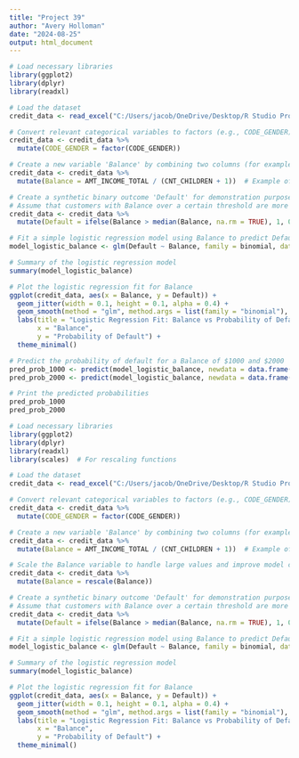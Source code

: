 ---
title: "Project 39"
author: "Avery Holloman"
date: "2024-08-25"
output: html_document
---

```{r}
# Load necessary libraries
library(ggplot2)
library(dplyr)
library(readxl)

# Load the dataset
credit_data <- read_excel("C:/Users/jacob/OneDrive/Desktop/R Studio Projects 2024/Datasets/creditpredictions.xlsx")

# Convert relevant categorical variables to factors (e.g., CODE_GENDER)
credit_data <- credit_data %>%
  mutate(CODE_GENDER = factor(CODE_GENDER))

# Create a new variable 'Balance' by combining two columns (for example, combining AMT_INCOME_TOTAL and CNT_CHILDREN)
credit_data <- credit_data %>%
  mutate(Balance = AMT_INCOME_TOTAL / (CNT_CHILDREN + 1))  # Example of a new 'Balance' variable

# Create a synthetic binary outcome 'Default' for demonstration purposes
# Assume that customers with Balance over a certain threshold are more likely to default
credit_data <- credit_data %>%
  mutate(Default = ifelse(Balance > median(Balance, na.rm = TRUE), 1, 0))

# Fit a simple logistic regression model using Balance to predict Default
model_logistic_balance <- glm(Default ~ Balance, family = binomial, data = credit_data)

# Summary of the logistic regression model
summary(model_logistic_balance)

# Plot the logistic regression fit for Balance
ggplot(credit_data, aes(x = Balance, y = Default)) +
  geom_jitter(width = 0.1, height = 0.1, alpha = 0.4) +
  geom_smooth(method = "glm", method.args = list(family = "binomial"), color = "blue") +
  labs(title = "Logistic Regression Fit: Balance vs Probability of Default",
       x = "Balance",
       y = "Probability of Default") +
  theme_minimal()

# Predict the probability of default for a Balance of $1000 and $2000
pred_prob_1000 <- predict(model_logistic_balance, newdata = data.frame(Balance = 1000), type = "response")
pred_prob_2000 <- predict(model_logistic_balance, newdata = data.frame(Balance = 2000), type = "response")

# Print the predicted probabilities
pred_prob_1000
pred_prob_2000

```

```{r}
# Load necessary libraries
library(ggplot2)
library(dplyr)
library(readxl)
library(scales)  # For rescaling functions

# Load the dataset
credit_data <- read_excel("C:/Users/jacob/OneDrive/Desktop/R Studio Projects 2024/Datasets/creditpredictions.xlsx")

# Convert relevant categorical variables to factors (e.g., CODE_GENDER)
credit_data <- credit_data %>%
  mutate(CODE_GENDER = factor(CODE_GENDER))

# Create a new variable 'Balance' by combining two columns (for example, combining AMT_INCOME_TOTAL and CNT_CHILDREN)
credit_data <- credit_data %>%
  mutate(Balance = AMT_INCOME_TOTAL / (CNT_CHILDREN + 1))  # Example of a new 'Balance' variable

# Scale the Balance variable to handle large values and improve model convergence
credit_data <- credit_data %>%
  mutate(Balance = rescale(Balance))

# Create a synthetic binary outcome 'Default' for demonstration purposes
# Assume that customers with Balance over a certain threshold are more likely to default
credit_data <- credit_data %>%
  mutate(Default = ifelse(Balance > median(Balance, na.rm = TRUE), 1, 0))

# Fit a simple logistic regression model using Balance to predict Default
model_logistic_balance <- glm(Default ~ Balance, family = binomial, data = credit_data)

# Summary of the logistic regression model
summary(model_logistic_balance)

# Plot the logistic regression fit for Balance
ggplot(credit_data, aes(x = Balance, y = Default)) +
  geom_jitter(width = 0.1, height = 0.1, alpha = 0.4) +
  geom_smooth(method = "glm", method.args = list(family = "binomial"), color = "blue") +
  labs(title = "Logistic Regression Fit: Balance vs Probability of Default",
       x = "Balance",
       y = "Probability of Default") +
  theme_minimal()
```

